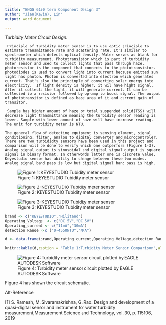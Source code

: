 ```yaml
---
tiitle: "ENGG 6150 term Component Design 3"
author: "Jian(Kevin), Lin"
output: word_document

---
```



*Turbidity Meter Circuit Design:*

     Principle of turbidity meter sensor is to use optic principle to estimate transmittance rate and scattering rate. It's similar to spectrometer which detects optical density. Water serves as blank for turbidity measurement. Phototransistor which is part of turbidity meter sensor and used to collect lights that pass through haze. photoresistor is the component that connects to the phototransistor. photodiodes is used to convert light into current because emitted sun light has photon. Photon is converted into electron which generates current. That's also the princinple of converting solar energy into electricity.  If light density is higher, it wil have hight signal. After it collects the light, it will generate current. It can be collected to a resistor followed by op-amp to boost signal. The output of phototransitor is defined as base area of it and current gain of transitor.

     Sample has higher amount of haze or total suspended solid(TSS) will decrease light transmittance meaning the turbidity sensor reading is lower. Sample with lower amount of haze will have increase reading. The unit for turbidity meter is NTU.
     
    The general flow of detecting equipment is sensing element, signal conditioning, filter, analog to digital converter and microcontroler. There are two turbididty sensors have been used in this project and comparison will be done to verify which one outperform (Figure 1-3). Analog signal output is sinusoidal and digital signal output is square signal in binary format. In otherwords latter one is discrete value. Keyestudio sensor has ability to change between these two modes. Analog signal band pass is low but digital signal band pass is high.   
    
    
    
![Figure 1: KEYESTUDIO Tubidity meter sensor](/Users/Kevin/Documents/MENG/Courses/UoG_Bioinstrumentation/Project/Report/s1.jpeg)

![Figure 2: KEYESTUDIO Tubidity meter sensor](/Users/Kevin/Documents/MENG/Courses/UoG_Bioinstrumentation/Project/Report/s4.jpeg)
    
![Figure 3: KEYESTUDIO Tubidity meter sensor](/Users/Kevin/Documents/MENG/Courses/UoG_Bioinstrumentation/Project/Report/s6.jpeg)
    

```r
brand <- c("KEYESTUDIO","Hilitand")
Operating_Voltage  <- c("DC 5V","DC 5V")
Operating_current <- c("11mA","30mA")
detection_Range <-c ("0-4550NTU","N/A")

d <- data.frame(brand,Operating_current,Operating_Voltage,detection_Range)

knitr::kable(d,caption = "Table 1:Turbidity Meter Sensor Comparison",align = "c")
```


![Figure 4: Turbidity meter sensor circuit plotted by EAGLE AUTODESK Software](/Users/Kevin/Documents/MENG/Courses/UoG_Bioinstrumentation/Project/Report/t.jpeg)

   Figure 4 has shown the circuit schematic. 



Alt-Reference


[1] S. Ramesh, M. Sivaramakrishna, G. Rao. Design and development of a quasi-digital sensor and instrument for water turbidity measurement,Measurement Science and Technology, vol. 30, p. 115106, 2019 



